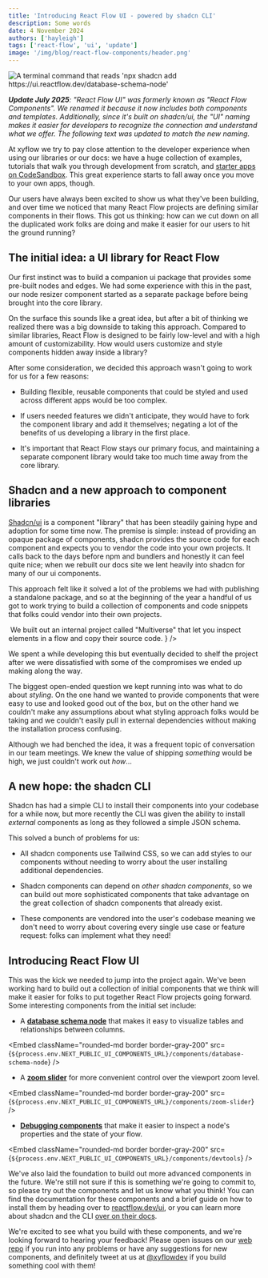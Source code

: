```yaml
---
title: 'Introducing React Flow UI - powered by shadcn CLI'
description: Some words
date: 4 November 2024
authors: ['hayleigh']
tags: ['react-flow', 'ui', 'update']
image: '/img/blog/react-flow-components/header.png'
---
```



<Image
  src="/img/blog/react-flow-components/header.png"
  alt="A terminal command that reads 'npx shadcn add https://ui.reactflow.dev/database-schema-node'"
/>

_**Update July 2025**: "React Flow UI" was formerly known as "React Flow Components". We
renamed it because it now includes both components and templates. Additionally, since it's
built on shadcn/ui, the "UI" naming makes it easier for developers to recognize the
connection and understand what we offer. The following text was updated to match the new
naming._

At xyflow we try to pay close attention to the developer experience when using our
libraries or our docs: we have a huge collection of examples, tutorials that walk you
through development from scratch, and
[starter apps on CodeSandbox](https://codesandbox.io/p/sandbox/react-flow-starter-ts-r69228).
This great experience starts to fall away once you move to your own apps, though.

Our users have always been excited to show us what they've been building, and over time we
noticed that many React Flow projects are defining similar components in their flows. This
got us thinking: how can we cut down on all the duplicated work folks are doing and make
it easier for our users to hit the ground running?

## The initial idea: a UI library for React Flow

Our first instinct was to build a companion ui package that provides some pre-built nodes
and edges. We had some experience with this in the past, our node resizer component
started as a separate package before being brought into the core library.

On the surface this sounds like a great idea, but after a bit of thinking we realized
there was a big downside to taking this approach. Compared to similar libraries, React
Flow is designed to be fairly low-level and with a high amount of customizability. How
would users customize and style components hidden away inside a library?

After some consideration, we decided this approach wasn't going to work for us for a few
reasons:

- Building flexible, reusable components that could be styled and used across different
  apps would be too complex.

- If users needed features we didn't anticipate, they would have to fork the component
  library and add it themselves; negating a lot of the benefits of us developing a library
  in the first place.

- It's important that React Flow stays our primary focus, and maintaining a separate
  component library would take too much time away from the core library.

## Shadcn and a new approach to component libraries

[Shadcn/ui](https://ui.shadcn.com) is a component "library" that has been steadily gaining
hype and adoption for some time now. The premise is simple: instead of providing an opaque
package of components, shadcn provides the source code for each component and expects you
to vendor the code into your own projects. It calls back to the days before npm and
bundlers and honestly it can feel quite nice; when we rebuilt our docs site we lent
heavily into shadcn for many of our ui components.

This approach felt like it solved a lot of the problems we had with publishing a
standalone package, and so at the beginning of the year a handful of us got to work trying
to build a collection of components and code snippets that folks could vendor into their
own projects.

<Bleed>
  <Image
    src="/img/blog/react-flow-components/multiverse.png"
    alt=""
    caption={
      <span>
        We built out an internal project called &quot;Multiverse&quot; that let you
        inspect elements in a flow and copy their source code.
      </span>
    }
  />
</Bleed>

We spent a while developing this but eventually decided to shelf the project after we were
dissatisfied with some of the compromises we ended up making along the way.

The biggest open-ended question we kept running into was what to do about _styling_. On
the one hand we wanted to provide components that were easy to use and looked good out of
the box, but on the other hand we couldn't make any assumptions about what styling
approach folks would be taking and we couldn't easily pull in external dependencies
without making the installation process confusing.

Although we had benched the idea, it was a frequent topic of conversation in our team
meetings. We knew the value of shipping _something_ would be high, we just couldn't work
out _how_...

## A new hope: the shadcn CLI

Shadcn has had a simple CLI to install their components into your codebase for a while
now, but more recently the CLI was given the ability to install _external_ components as
long as they followed a simple JSON schema.

This solved a bunch of problems for us:

- All shadcn components use Tailwind CSS, so we can add styles to our components without
  needing to worry about the user installing additional dependencies.

- Shadcn components can depend on _other shadcn components_, so we can build out more
  sophisticated components that take advantage on the great collection of shadcn
  components that already exist.

- These components are vendored into the user's codebase meaning we don't need to worry
  about covering every single use case or feature request: folks can implement what they
  need!

## Introducing React Flow UI

This was the kick we needed to jump into the project again. We've been working hard to
build out a collection of initial components that we think will make it easier for folks
to put together React Flow projects going forward. Some interesting components from the
initial set include:

- A [**database schema node**](https://reactflow.dev/ui/components/database-schema-node)
  that makes it easy to visualize tables and relationships between columns.

<Embed
  className="rounded-md border border-gray-200"
  src={`${process.env.NEXT_PUBLIC_UI_COMPONENTS_URL}/components/database-schema-node`}
/>

- A [**zoom slider**](https://reactflow.dev/ui/components/zoom-slider) for more convenient
  control over the viewport zoom level.

<Embed
  className="rounded-md border border-gray-200"
  src={`${process.env.NEXT_PUBLIC_UI_COMPONENTS_URL}/components/zoom-slider`}
/>

- [**Debugging components**](https://reactflow.dev/ui/components/devtools) that make it
  easier to inspect a node's properties and the state of your flow.

<Embed
  className="rounded-md border border-gray-200"
  src={`${process.env.NEXT_PUBLIC_UI_COMPONENTS_URL}/components/devtools`}
/>

We've also laid the foundation to build out more advanced components in the future. We're
still not sure if this is something we're going to commit to, so please try out the
components and let us know what you think! You can find the documentation for these
components and a brief guide on how to install them by heading over to
[reactflow.dev/ui](https://reactflow.dev/ui), or you can learn more about shadcn and the
CLI [over on their docs](https://ui.shadcn.com/docs).

We're excited to see what you build with these components, and we're looking forward to
hearing your feedback! Please open issues on our
[web repo](https://github.com/xyflow/web/issues) if you run into any problems or have any
suggestions for new components, and definitely tweet at us at
[@xyflowdev](https://x.com/xyflowdev) if you build something cool with them!
